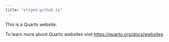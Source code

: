 ```yaml
---
title: "eltgnd.github.io"
---
```


This is a Quarto website.

To learn more about Quarto websites visit <https://quarto.org/docs/websites>.
